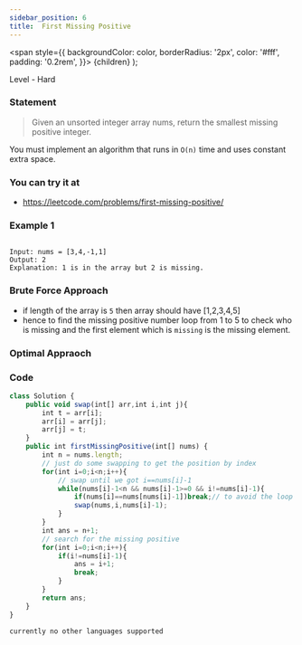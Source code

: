 ```yaml
---
sidebar_position: 6
title:  First Missing Positive
---
```



  <span
    style={{
      backgroundColor: color,
      borderRadius: '2px',
      color: '#fff',
      padding: '0.2rem',
    }}>
    {children}
  </span>
);

Level - <Highlight color="#cc0000">Hard</Highlight>

### Statement

> Given an unsorted integer array nums, return the smallest missing positive integer.

You must implement an algorithm that runs in `O(n)` time and uses constant extra space.

### You can try it at

- https://leetcode.com/problems/first-missing-positive/

### Example 1
```

Input: nums = [3,4,-1,1]
Output: 2
Explanation: 1 is in the array but 2 is missing.
```

### Brute Force Approach

- if length of the array is `5` then array should have [1,2,3,4,5]
- hence to find the missing positive number loop from 1 to 5 to check who is missing and the first element which is `missing` is the missing element.

### Optimal Appraoch

### Code 

<Tabs>
<TabItem value="java" label="Java">

```js
class Solution {
    public void swap(int[] arr,int i,int j){
        int t = arr[i];
        arr[i] = arr[j];
        arr[j] = t;
    }
    public int firstMissingPositive(int[] nums) {
        int n = nums.length;
        // just do some swapping to get the position by index
        for(int i=0;i<n;i++){
            // swap until we got i==nums[i]-1
            while(nums[i]-1<n && nums[i]-1>=0 && i!=nums[i]-1){
                if(nums[i]==nums[nums[i]-1])break;// to avoid the loop when both the position have same val like [1,1]
                swap(nums,i,nums[i]-1);
            }
        }
        int ans = n+1;
        // search for the missing positive
        for(int i=0;i<n;i++){
            if(i!=nums[i]-1){
                ans = i+1;
                break;
            }
        }
        return ans;
    }
}

```

</TabItem>

<TabItem value="other" label="Other">

```
currently no other languages supported
```

</TabItem>

</Tabs>